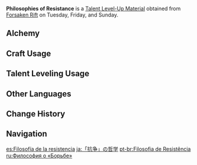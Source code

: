 {{Item Infobox
|id          = 104306
|image       = Item Philosophies of Resistance.png
|type        = Talent Level-Up Materials
|group2       = Talent Books
|invCategory = Character Development Items
|group       = Resistance Books
|rarity      = 4
|description = Resistance is the backbone of the land of the wind.<br />The history of Mondstadt is one of resistances. People rose up to allow the future Mondstadt's poetry to freely be that of the wind and be spread across the land.
|day1        = Tuesday
|day2        = Friday
|day3        = Sunday
|source1     = Forsaken Rift
|source2     = [[Crafting]]
}}
'''Philosophies of Resistance''' is a [[Talent Level-Up Material]] obtained from [[Forsaken Rift]] on Tuesday, Friday, and Sunday.

==Alchemy==
{{Recipe
|type = Crafting
|Guide to Resistance = 3
|Mora = 550
|sort = Guide to Resistance,Mora
}}

==Craft Usage==
{{Craft Usage}}

==Talent Leveling Usage==
{{Talent Leveling Usage}}

==Other Languages==
{{Other Languages
|en      = Philosophies of Resistance
|zhs     = 「抗争」的哲学
|zhs_rm  = "Kàngzhēng" de Zhéxué
|zht     = 「抗爭」的哲學
|zht_rm  = "Kàngzhēng" de Zhéxué
|zh_tl   = Philosophy of "Resistance"
|ja      = 「抗争」の哲学
|ja_rm   = "Kousou" no Tetsugaku
|ja_tl   = Philosophy of "Resistance"
|ko      = 「투쟁」의 철학
|ko_rm   = "Tujaeng"-ui Cheolhak
|ko_tl   = Philosophy of "Struggle"
|es      = Filosofía de la resistencia
|es_tl   = Philosophy of Resistance
|fr      = Philosophie de la Résistance
|fr_tl   = Philosophy of Resistance
|ru      = Философия о «Борьбе»
|ru_tl   = 
|th      = Philosophies of "Resistance"
|vi      = Triết Học Của "Kháng Chiến"
|vi_tl   = 
|de      = Philosophie des „Widerstands“
|de_tl   = Philosophy of "Resistance"
|id      = Philosophies of "Resistance"
|pt      = Filosofia de Resistência
|pt_tl   = Philosophy of Resistance
}}

==Change History==
{{Change History|1.0}}

==Navigation==
{{Development Item Navbox|type=Character Talent Materials}}

[[es:Filosofía de la resistencia]]
[[ja:「抗争」の哲学]]
[[pt-br:Filosofia de Resistência]]
[[ru:Философия о «Борьбе»]]